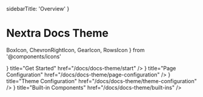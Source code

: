   sidebarTitle: 'Overview'
}

# Nextra Docs Theme

  BoxIcon,
  ChevronRightIcon,
  GearIcon,
  RowsIcon
} from '@components/icons'

<Cards>
  <Cards.Card
    icon={<ChevronRightIcon />}
    title="Get Started"
    href="/docs/docs-theme/start"
  />
  <Cards.Card
    icon={<RowsIcon />}
    title="Page Configuration"
    href="/docs/docs-theme/page-configuration"
  />
  <Cards.Card
    icon={<GearIcon />}
    title="Theme Configuration"
    href="/docs/docs-theme/theme-configuration"
  />
  <Cards.Card
    icon={<BoxIcon />}
    title="Built-in Components"
    href="/docs/docs-theme/built-ins"
  />
</Cards>
